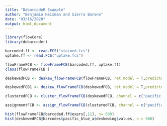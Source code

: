 ```yaml
---
title: "DebarcodeR Example"
author: "Benjamin Reisman and Sierra Barone"
date: "03/16/2020"
output: html_document
---
```


```r
library(flowCore)
library(debarcoder)

barcoded.ff <- read.FCS("stained.fcs")
uptake.ff <- read.FCS("uptake.fcs")

flowFrameFCB <- flowFrameFCB(barcoded.ff, uptake.ff)
class(flowFrameFCB )

deskewedFCB <- deskew_flowFrameFCB(flowFrameFCB, ret.model = T,predictors = c("fsc_a","ssc_a"), channel = c("pacific_blue_a"), method = c("earth"))

deskewedFCB1 <- deskew_flowFrameFCB(deskewedFCB, ret.model = T,predictors = c("fsc_a","ssc_a"), channel = c("pacific_orange_a"), method = c("earth"))

clusteredFCB <- cluster_flowFrameFCB(deskewedFCB, channel = c("pacific_blue_a"), levels = 8, opt = "mixture", dist = "Skew.normal")

assignmentFCB <- assign_flowFrameFCB(clusteredFCB, channel = c("pacific_blue_a") , likelihoodcut = 8, ambiguitycut = 0.02)

```

```r

hist(flowFrameFCB@barcoded.ff@exprs[,11], n= 500)
hist(deskewedFCB@barcodes$pacific_blue_a$deskewing$values, n = 500)

```
